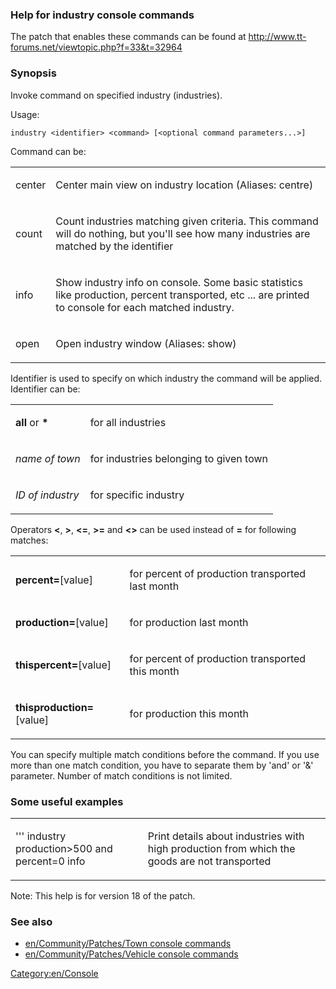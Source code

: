 === Help for industry console commands ===

The patch that enables these commands can be found at http://www.tt-forums.net/viewtopic.php?f=33&t=32964

=== Synopsis ===

Invoke command on specified industry (industries).

Usage:

 industry &lt;identifier&gt; &lt;command&gt; [&lt;optional command parameters...&gt;]

Command can be:
{|
|  center        ||  Center main view on industry location (Aliases: centre)
|-
|  count         ||  Count industries matching given criteria. This command will do nothing, but you'll see how many industries are matched by the identifier
|-
|  info          ||  Show industry info on console. Some basic statistics like production, percent transported, etc ... are printed to console for each matched industry.
|-
|  open          ||  Open industry window (Aliases: show)
|}

Identifier is used to specify on which industry the command will be applied.
Identifier can be:
{|
| '''all''' or '''*''' || for all industries
|-
| ''name of town'' || for industries belonging to given town
|-
| ''ID of industry'' || for specific industry
|}
Operators '''&lt;''', '''&gt;''', '''&lt;=''', '''&gt;=''' and '''&lt;&gt;''' can be used instead of '''=''' for following matches:
{|
| '''percent='''[value] || for percent of production transported last month
|-
| '''production='''[value] || for production last month
|-
| '''thispercent='''[value] || for percent of production transported this month
|-
| '''thisproduction='''[value] || for production this month
|}

You can specify multiple match conditions before the command.
If you use more than one match condition, you have to separate them by 'and' or '&' parameter. Number of match conditions is not limited.

=== Some useful examples ===

{|
| ''' industry production>500 and percent=0 info    || Print details about industries with high production from which the goods are not transported
|}

Note: This help is for version 18 of the patch.

=== See also ===
* [[en/Community/Patches/Town console commands]]
* [[en/Community/Patches/Vehicle console commands]]

[[Category:en/Console]]